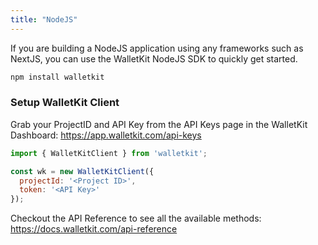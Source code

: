 ```yaml
---
title: "NodeJS"
---
```


If you are building a NodeJS application using any frameworks such as NextJS, you can use the WalletKit NodeJS SDK to
quickly get started.

```bash Shell
npm install walletkit
```

### Setup WalletKit Client

Grab your ProjectID and API Key from the API Keys page in the WalletKit Dashboard: https://app.walletkit.com/api-keys

```javascript Node
import { WalletKitClient } from 'walletkit';

const wk = new WalletKitClient({
  projectId: '<Project ID>',
  token: '<API Key>'
});
```

Checkout the API Reference to see all the available methods: https://docs.walletkit.com/api-reference
